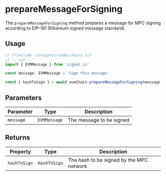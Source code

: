 # prepareMessageForSigning

The `prepareMessageForSigning` method prepares a message for MPC signing according to EIP-191 (Ethereum signed message standard).

## Usage

```ts twoslash
// [!include ~/snippets/code/chains.ts]
// ---cut---
import { EVMMessage } from 'signet.js'

const message: EVMMessage = 'Sign this message'

const { hashToSign } = await evmChain.prepareMessageForSigning(message)
```

## Parameters

| Parameter | Type         | Description              |
| --------- | ------------ | ------------------------ |
| `message` | `EVMMessage` | The message to be signed |

## Returns

| Property     | Type         | Description                              |
| ------------ | ------------ | ---------------------------------------- |
| `hashToSign` | `HashToSign` | The hash to be signed by the MPC network |
